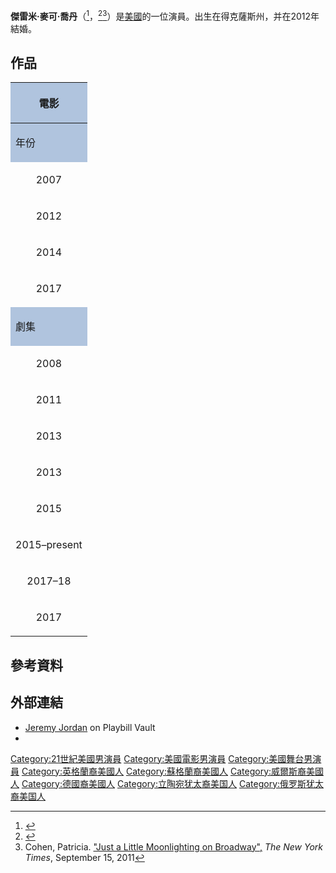 {{Infobox person
| name        = 傑雷米·喬丹<br>{{lang|en|Jeremy Jordan}}
| image       = Jeremy Jordan 2013.jpg
| caption     = 喬丹於2013年
| birth_name  = 傑雷米·麥可·喬丹<br>{{lang|en|Jeremy Michael Jordan}}
| birth_date  = {{birth date and age|1984|11|20}}
| birth_place = {{USA}}[[聖體市_(德克薩斯州)|德州聖體市]]
| death_date  =
| death_place = 
| alma_mater = {{le|伊薩卡學院|Ithaca College}}<small>（{{le|B.F.A.|Bachelor of Fine Arts}}）</small>
| occupation  = 演員、歌手、舞者
| years_active = 2007年至今
| spouse     = {{marriage|{{le|艾許莉·史賓賽|Ashley Spencer (actress)}}|2012}}
}}
'''傑雷米·麥可·喬丹'''（{{lang-en|'''Jeremy Michael Jordan'''}}<ref>{{cite web |url=http://thecryofthestrip.blogspot.com/2009/03/rock-of-ages-class-of-09-jeremy-jordan.html |title=The Cry Of The Strip!: "Rock of Ages" Class of '09 - Jeremy Jordan |publisher=Thecryofthestrip.blogspot.com |date=2009-03-12 |accessdate=2014-07-04 |archive-date=2020-06-12 |archive-url=https://web.archive.org/web/20200612022303/http://thecryofthestrip.blogspot.com/2009/03/rock-of-ages-class-of-09-jeremy-jordan.html |dead-url=no }}</ref>，{{bd|1984年|11月20日}}<ref>{{cite web |url=http://www.playbillvault.com/Person/Detail/45904/Jeremy-Jordan |title=Jeremy Jordan - Broadway Theatre Credits, Photos, Who's Who |publisher=Playbill Vault |date= |accessdate=2014-07-04 |archive-date=2016-02-22 |archive-url=https://web.archive.org/web/20160222144514/http://www.playbillvault.com/Person/Detail/45904/Jeremy-Jordan |dead-url=no }}</ref><ref name=Cohen>Cohen, Patricia. [http://www.nytimes.com/2011/09/18/theater/jeremy-jordan-in-newsies-and-bonnie-clyde.html "Just a Little Moonlighting on Broadway",] {{Wayback|url=http://www.nytimes.com/2011/09/18/theater/jeremy-jordan-in-newsies-and-bonnie-clyde.html |date=20200928174137 }} ''The New York Times'', September 15, 2011</ref>）是[[美國|美國]]的一位演員。出生在得克薩斯州，并在2012年結婚。

==作品==
{| class="wikitable"
|- style="text-align:center;"
! colspan="5" style="background:#B0C4DE;" | 電影
|-
! style="background:#B0C4DE"| 年份
! style="background:#B0C4DE"| 作品
! style="background:#B0C4DE"| 角色
! style="background:#B0C4DE"| 備註
|-
| style="text-align:center;"| 2007
| ''Common Change''
| Joel
| Short film
|-
| style="text-align:center;"| 2012
| ''[[Joyful_Noise_(film)|Joyful Noise]]''
| Randy Garrity
|
|-
| style="text-align:center;"| 2014
| ''[[The_Last_5_Years_(film)|The Last 5 Years]]''
| Jamie Wellerstein
| Musical Film
|-
| style="text-align:center;"| 2017
| ''[[Newsies_(musical)#Filmed_stage_production|Disney's Newsies the Broadway Musical]]''
| Jack Kelly
| Filmed live on stage
|-
! colspan="5" style="background:#B0C4DE;" | 劇集
|-
| style="text-align:center;"| 2008
| ''[[Law_&_Order:_Special_Victims_Unit|Law & Order: Special Victims Unit]]''
| Doug Walshen
| Episode: "Streetwise"
|-
| style="text-align:center;"| 2011
| ''[[Submissions_Only|Submissions Only]]''
| Levi Murney
| Episode: "The Miller/Hennigan Act"
|-
| style="text-align:center;"| 2013
| ''[[Smash_(TV_series)|Smash]]''
| Jimmy Collins
| Lead role (17 episodes)
|-
| style="text-align:center;"| 2013
| ''[[Elementary_(TV_series)|Elementary]]''
| Joey Castoro<ref>{{cite web|url=http://www.imdb.com/title/tt3125780/|title=Elementary: Season 2, Episode 2 : Solve for X (3 October 2013)|publisher=IMDb.com|accessdate=2014-07-04|archive-date=2018-06-16|archive-url=https://web.archive.org/web/20180616173233/https://www.imdb.com/title/tt3125780/|dead-url=no}}</ref>
| Episode: "Solve for X"
|-
| style="text-align:center;"|2015
|''[[Law_&_Order:_Special_Victims_Unit|Law & Order: Special Victims Unit]]''
|Skye Adderson
|Episode: "Agent Provocateur"
|-
| style="text-align:center;"|2015–present
| ''[[Supergirl_(TV_series)|Supergirl]]''
| Winslow "Winn" Schott, Jr.<!-- Character is not the Toyman, therefore we won't link him as such. He is in fact the same name son of the Toyman, as citations confirm on the Toyman article. -->
| Main Cast
|-
| style="text-align:center;"|2017–18
| ''[[Tangled:_The_Series|Tangled: The Series]]''
| Varian
| Voice role, supporting
|-
| rowspan="2" style="text-align:center;" |2017
| rowspan="2" | ''[[The_Flash_(2014_TV_series)|The Flash]]''
| Grady
| Episode: "[[Duet_(The_Flash)|Duet]]" (3x17) 
|-
|General Winslow Schott, Jr.
|Episode: "[[Crisis_on_Earth-X|Crisis on Earth-X, Part 3]]" (4x08)
|}

==參考資料==
{{reflist}}
==外部連結==
* [http://www.playbillvault.com/Person/Detail/45904/Jeremy-Jordan Jeremy Jordan] {{Wayback|url=http://www.playbillvault.com/Person/Detail/45904/Jeremy-Jordan |date=20160222144514 }} on Playbill Vault
*{{imdb name|2921091|傑雷米·喬丹}}

{{DEFAULTSORT: Jordan, Jeremy}}
[[Category:21世紀美國男演員|Category:21世紀美國男演員]]
[[Category:美國電影男演員|Category:美國電影男演員]]
[[Category:美國舞台男演員|Category:美國舞台男演員]]
[[Category:英格蘭裔美國人|Category:英格蘭裔美國人]]
[[Category:蘇格蘭裔美國人|Category:蘇格蘭裔美國人]]
[[Category:威爾斯裔美國人|Category:威爾斯裔美國人]]
[[Category:德國裔美國人|Category:德國裔美國人]]
[[Category:立陶宛犹太裔美国人|Category:立陶宛犹太裔美国人]]
[[Category:俄罗斯犹太裔美国人|Category:俄罗斯犹太裔美国人]]